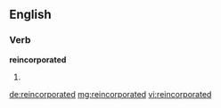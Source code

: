 ==English==

===Verb===
'''reincorporated'''

# {{en-past of|reincorporate}}

[[de:reincorporated]]
[[mg:reincorporated]]
[[vi:reincorporated]]